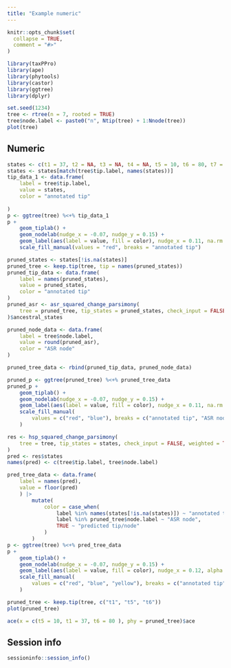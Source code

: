 ```yaml
---
title: "Example numeric"
---
```


```r
knitr::opts_chunk$set(
  collapse = TRUE,
  comment = "#>"
)
```

```r
library(taxPPro)
library(ape)
library(phytools)
library(castor)
library(ggtree)
library(dplyr)
```

```r
set.seed(1234)
tree <- rtree(n = 7, rooted = TRUE)
tree$node.label <- paste0("n", Ntip(tree) + 1:Nnode(tree))
plot(tree)
```
## Numeric


```r
states <- c(t1 = 37, t2 = NA, t3 = NA, t4 = NA, t5 = 10, t6 = 80, t7 = NA)
states <- states[match(tree$tip.label, names(states))]
tip_data_1 <- data.frame(
    label = tree$tip.label,
    value = states, 
    color = "annotated tip"
    
)
p <- ggtree(tree) %<+% tip_data_1
p +
    geom_tiplab() +
    geom_nodelab(nudge_x = -0.07, nudge_y = 0.15) +
    geom_label(aes(label = value, fill = color), nudge_x = 0.11, na.rm = TRUE, alpha = 0.5) +
    scale_fill_manual(values = "red", breaks = "annotated tip")
```


```r
pruned_states <- states[!is.na(states)]
pruned_tree <- keep.tip(tree, tip = names(pruned_states))
pruned_tip_data <- data.frame(
    label = names(pruned_states),
    value = pruned_states, 
    color = "annotated tip"
)
pruned_asr <- asr_squared_change_parsimony(
    tree = pruned_tree, tip_states = pruned_states, check_input = FALSE
)$ancestral_states

pruned_node_data <- data.frame(
    label = tree$node.label,
    value = round(pruned_asr),
    color = "ASR node"
)

pruned_tree_data <- rbind(pruned_tip_data, pruned_node_data)

pruned_p <- ggtree(pruned_tree) %<+% pruned_tree_data
pruned_p +
    geom_tiplab() +
    geom_nodelab(nudge_x = -0.07, nudge_y = 0.15) +
    geom_label(aes(label = value, fill = color), nudge_x = 0.11, na.rm = TRUE, alpha = 0.5) +
    scale_fill_manual(
        values = c("red", "blue"), breaks = c("annotated tip", "ASR node")
    )

```

```r
res <- hsp_squared_change_parsimony(
    tree = tree, tip_states = states, check_input = FALSE, weighted = TRUE 
)
pred <- res$states
names(pred) <- c(tree$tip.label, tree$node.label)
```

```r
pred_tree_data <- data.frame(
    label = names(pred),
    value = floor(pred)
    ) |> 
        mutate(
            color = case_when(
                label %in% names(states[!is.na(states)]) ~ "annotated tip",
                label %in% pruned_tree$node.label ~ "ASR node",
                TRUE ~ "predicted tip/node"
            )
        )
p <- ggtree(tree) %<+% pred_tree_data
p +
    geom_tiplab() +
    geom_nodelab(nudge_x = -0.07, nudge_y = 0.15) +
    geom_label(aes(label = value, fill = color), nudge_x = 0.12, alpha = 0.5) +
    scale_fill_manual(
        values = c("red", "blue", "yellow"), breaks = c("annotated tip", "ASR node", "predicted tip/node")
    )
```

```r
pruned_tree <- keep.tip(tree, c("t1", "t5", "t6"))
plot(pruned_tree)
```

```r
ace(x = c(t5 = 10, t1 = 37, t6 = 80 ), phy = pruned_tree)$ace
```


## Session info

```r
sessioninfo::session_info()
```
